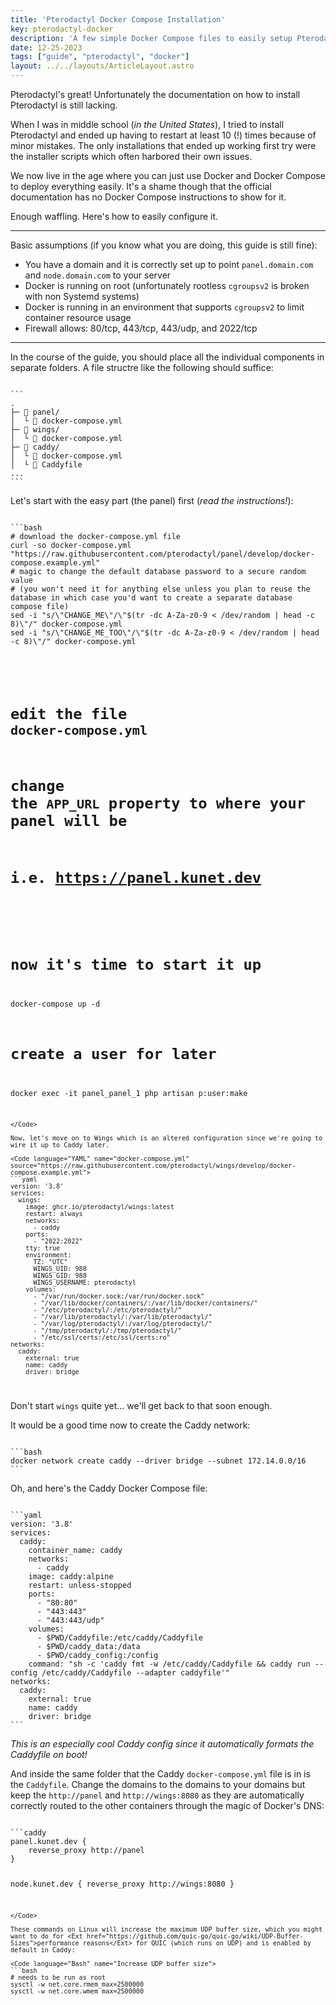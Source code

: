 ```yaml
---
title: 'Pterodactyl Docker Compose Installation'
key: pterodactyl-docker
description: 'A few simple Docker Compose files to easily setup Pterodactyl!'
date: 12-25-2023
tags: ["guide", "pterodactyl", "docker"]
layout: ../../layouts/ArticleLayout.astro
---
```



Pterodactyl's great! Unfortunately the documentation on how to install Pterodactyl is still lacking.

When I was in middle school (*in the United States*), I tried to install Pterodactyl and ended up 
having to restart at least 10 (!) times because of minor mistakes. The only installations that ended 
up working first try were the installer scripts which often harbored their own issues.

We now live in the age where you can just use Docker and Docker Compose to deploy everything easily.
It's a shame though that the 
<Ext href="https://pterodactyl.io/panel/1.0/getting_started.html">official documentation</Ext>
has no Docker Compose instructions to show for it.

Enough waffling. Here's how to easily configure it.

---

Basic assumptions (if you know what you are doing, this guide is still fine):
- You have a domain and it is correctly set up to point `panel.domain.com` and `node.domain.com` to your server
- Docker is running on root (unfortunately rootless `cgroupsv2` is broken with non Systemd systems)
- Docker is running in an environment that supports `cgroupsv2` to limit container resource usage
- Firewall allows: 80/tcp, 443/tcp, 443/udp, and 2022/tcp

---

In the course of the guide, you should place all the individual components in separate folders.
A file structre like the following should suffice:

<Code language="tree" name="File Structure">
```
.
├─ 📁 panel/
│  └ 📄 docker-compose.yml
├─ 📁 wings/
│  └ 📄 docker-compose.yml
├─ 📁 caddy/
│  └ 📄 docker-compose.yml
│  └ 📄 Caddyfile
...
```
</Code>

Let's start with the easy part (the panel) first (*read the instructions!*):

<Code language="Bash" name="Panel's Docker Compose" source="https://raw.githubusercontent.com/pterodactyl/panel/develop/docker-compose.example.yml">
```bash
# download the docker-compose.yml file
curl -so docker-compose.yml "https://raw.githubusercontent.com/pterodactyl/panel/develop/docker-compose.example.yml"
# magic to change the default database password to a secure random value
# (you won't need it for anything else unless you plan to reuse the database in which case you'd want to create a separate database compose file)
sed -i "s/\"CHANGE_ME\"/\"$(tr -dc A-Za-z0-9 < /dev/random | head -c 8)\"/" docker-compose.yml
sed -i "s/\"CHANGE_ME_TOO\"/\"$(tr -dc A-Za-z0-9 < /dev/random | head -c 8)\"/" docker-compose.yml

#
# edit the file `docker-compose.yml`
# change the `APP_URL` property to where your panel will be
# i.e. https://panel.kunet.dev
#

# now it's time to start it up
docker-compose up -d

# create a user for later
docker exec -it panel_panel_1 php artisan p:user:make
```
</Code>

Now, let's move on to Wings which is an altered configuration since we're going to wire it up to Caddy later.

<Code language="YAML" name="docker-compose.yml" source="https://raw.githubusercontent.com/pterodactyl/wings/develop/docker-compose.example.yml">
```yaml
version: '3.8'
services:
  wings:
    image: ghcr.io/pterodactyl/wings:latest
    restart: always
    networks:
      - caddy
    ports:
      - "2022:2022"
    tty: true
    environment:
      TZ: "UTC"
      WINGS_UID: 988
      WINGS_GID: 988
      WINGS_USERNAME: pterodactyl
    volumes:
      - "/var/run/docker.sock:/var/run/docker.sock"
      - "/var/lib/docker/containers/:/var/lib/docker/containers/"
      - "/etc/pterodactyl/:/etc/pterodactyl/"
      - "/var/lib/pterodactyl/:/var/lib/pterodactyl/"
      - "/var/log/pterodactyl/:/var/log/pterodactyl/"
      - "/tmp/pterodactyl/:/tmp/pterodactyl/"
      - "/etc/ssl/certs:/etc/ssl/certs:ro"
networks:
  caddy:
    external: true
    name: caddy
    driver: bridge
```
</Code>

Don't start `wings` quite yet... we'll get back to that soon enough.

It would be a good time now to create the Caddy network:

<Code language="Bash" name="Create Caddy network">
```bash
docker network create caddy --driver bridge --subnet 172.14.0.0/16
```
</Code>

Oh, and here's the Caddy Docker Compose file:

<Code language="YAML" name="Caddy's Docker Compose">
```yaml
version: '3.8'
services:
  caddy:
    container_name: caddy
    networks:
      - caddy
    image: caddy:alpine
    restart: unless-stopped
    ports:
      - "80:80"
      - "443:443"
      - "443:443/udp"
    volumes:
      - $PWD/Caddyfile:/etc/caddy/Caddyfile
      - $PWD/caddy_data:/data
      - $PWD/caddy_config:/config
    command: "sh -c 'caddy fmt -w /etc/caddy/Caddyfile && caddy run --config /etc/caddy/Caddyfile --adapter caddyfile'"
networks:
  caddy:
    external: true
    name: caddy
    driver: bridge
```
</Code>

*This is an especially cool Caddy config since it automatically formats the Caddyfile on boot!*

And inside the same folder that the Caddy `docker-compose.yml` file is in is the `Caddyfile`.
Change the domains to the domains to your domains but keep the `http://panel` and `http://wings:8080`
as they are automatically correctly routed to the other containers through the magic of Docker's DNS:

<Code language="Caddyfile" name="Caddyfile">
```caddy
panel.kunet.dev {
    reverse_proxy http://panel
}

node.kunet.dev {
    reverse_proxy http://wings:8080
}
```
</Code>

These commands on Linux will increase the maximum UDP buffer size, which you might want to do for <Ext href="https://github.com/quic-go/quic-go/wiki/UDP-Buffer-Sizes">performance reasons</Ext> for QUIC (which runs on UDP) and is enabled by default in Caddy:

<Code language="Bash" name="Increase UDP buffer size">
```bash
# needs to be run as root
sysctl -w net.core.rmem_max=2500000
sysctl -w net.core.wmem_max=2500000
```
</Code>
